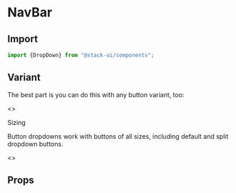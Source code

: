 

<Meta title="Components/DropDown" component="DropDown" />

<Story name="Import" />

# NavBar

## Import

```jsx
import {DropDown} from "@stack-ui/components";
```
## Variant

The best part is you can do this with any button variant, too:

<Preview withToolbar>
    <Story name="Usage">
         <>
          <span style={{marginRight:20, display: 'inline-block' }} >
        <DropDown btnType="primary" icon="angle-down" Iconsize="sm" iconVariant="solid" options={[{
          item:'HTML',
           link :'/about',
        },
        {
          item:'CSS',
           link :'/about',
        },
        {
          item:'Javascript',
           link :'/about',
        }]} />
        </span>
         <span style={{marginRight:20, display: 'inline-block'}}>
        <DropDown btnType="secondary" icon="angle-up" Iconsize="sm" iconVariant="solid" style={{display: 'inline-block'}} options={[{
          item:'HTML',
          link :'/about',
        },
        {
          item:'CSS',
        },
        {
          item:'Javascript',
           link :'/home',
        }]} />
        </span>
        <span style={{marginRight:20, display: 'inline-block' }} >
        <DropDown  btnType="success"  Iconsize="sm"  icon="angle-down" iconVariant="solid" btnVariant="contained" options={[{
          item:'HTML',
           link :'/about',
        },
        {
          item:'CSS',
           link :'/about',
        },
        {
          item:'Javascript',
        }]} />
        </span>
            <span style={{marginRight:20, display: 'inline-block' }} >
        <DropDown btnType="info" icon="angle-down" Iconsize="sm" iconVariant="solid" btnVariant="contained" options={[{
          item:'HTML',
           link :'/about',
        },
        {
          item:'CSS',
           link :'/about',
        },
        {
          item:'Javascript',
        }]} />
        </span>
         <span style={{marginRight:20, display: 'inline-block' }}>
        <DropDown btnType="warning" icon="angle-down" Iconsize="sm" iconVariant="solid" isDisabled="true" btnVariant="contained" options={[{
          item:'HTML',
        },
        {
          item:'CSS',
        },
        {
          item:'Javascript',
        }]} />
        </span>
           <span style={{marginRight:20, display: 'inline-block' }}>
        <DropDown btnType="danger" icon="angle-down" Iconsize="sm" iconVariant="solid" isDisabled="true" btnVariant="contained" options={[{
          item:'HTML',
        },
        {
          item:'CSS',
        },
        {
          item:'Javascript',
        }]} />
        </span>
        </>
    </Story>
</Preview>

Sizing

Button dropdowns work with buttons of all sizes, including default and split dropdown buttons.

<Preview withToolbar>
    <Story name="UsageIcon">
         <>
          <span style={{marginRight:20, display: 'inline-block' }} >
        <DropDown btnType="primary" icon="angle-down"  iconVariant="solid"  size="sm" options={[{
          item:'HTML',
        },
        {
          item:'CSS',
        },
        {
          item:'Javascript',
        }]} />
        </span>
         <span style={{marginRight:20, display: 'inline-block'}}>
        <DropDown btnType="info" icon="angle-down" iconVariant="solid" style={{display: 'inline-block'}} options={[{
          item:'HTML',
        },
        {
          item:'React',
        },
        {
          item:'Javascript',
        }]} />
        </span>
        <span style={{marginRight:20, display: 'inline-block' }} >
        <DropDown  btnType="success" icon="angle-down" iconVariant="solid"  size="lg" btnVariant="contained" options={[{
          item:'HTML',
        },
        {
          item:'CSS',
        },
        {
          item:'Javascript',
        }]} />
        </span>
        </>
    </Story>
</Preview>

<Story name="Props" />

## Props

<Props of={DropDownTypes} />